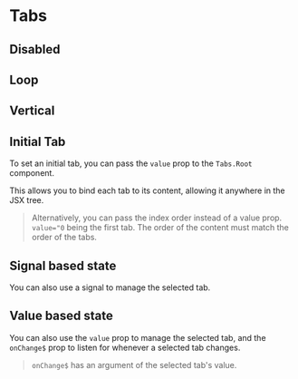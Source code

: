 # Tabs

<Showcase name="hero" />

## Disabled

<Showcase name="disabled" />

## Loop

<Showcase name="loop" />

## Vertical

<Showcase name="vertical" />

## Initial Tab

To set an initial tab, you can pass the `value` prop to the `Tabs.Root` component.

This allows you to bind each tab to its content, allowing it anywhere in the JSX tree.

<Showcase name="initial-value" />

> Alternatively, you can pass the index order instead of a value prop. `value="0` being the first tab. The order of the content must match the order of the tabs.

## Signal based state

You can also use a signal to manage the selected tab.

<Showcase name="signal" />

## Value based state

You can also use the `value` prop to manage the selected tab, and the `onChange$` prop to listen for whenever a selected tab changes.

<Showcase name="value" />

> `onChange$` has an argument of the selected tab's value.
